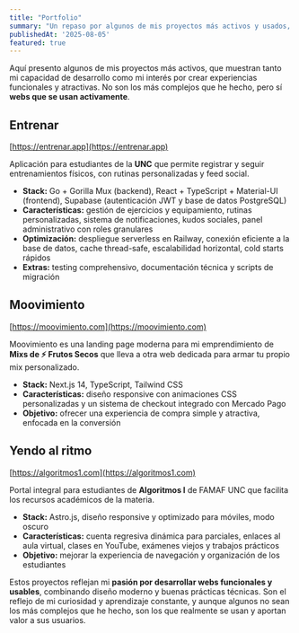 ```yaml
---
title: "Portfolio"
summary: "Un repaso por algunos de mis proyectos más activos y usados, donde combino creatividad y tecnología, aunque no necesariamente los más complejos que he desarrollado."
publishedAt: '2025-08-05'
featured: true
---
```


Aquí presento algunos de mis proyectos más activos, que muestran tanto mi capacidad de desarrollo como mi interés por crear experiencias funcionales y atractivas. No son los más complejos que he hecho, pero sí **webs que se usan activamente**.  

## Entrenar
[https://entrenar.app](https://entrenar.app)  

Aplicación para estudiantes de la **UNC** que permite registrar y seguir entrenamientos físicos, con rutinas personalizadas y feed social.  
- **Stack:** Go + Gorilla Mux (backend), React + TypeScript + Material-UI (frontend), Supabase (autenticación JWT y base de datos PostgreSQL)  
- **Características:** gestión de ejercicios y equipamiento, rutinas personalizadas, sistema de notificaciones, kudos sociales, panel administrativo con roles granulares  
- **Optimización:** despliegue serverless en Railway, conexión eficiente a la base de datos, cache thread-safe, escalabilidad horizontal, cold starts rápidos  
- **Extras:** testing comprehensivo, documentación técnica y scripts de migración  

## Moovimiento
[https://moovimiento.com](https://moovimiento.com)  

Moovimiento es una landing page moderna para mi emprendimiento de **Mixs de ⚡ Frutos Secos** que lleva a otra web dedicada para armar tu propio mix personalizado.  
- **Stack:** Next.js 14, TypeScript, Tailwind CSS  
- **Características:** diseño responsive con animaciones CSS personalizadas y un sistema de checkout integrado con Mercado Pago  
- **Objetivo:** ofrecer una experiencia de compra simple y atractiva, enfocada en la conversión  

## Yendo al ritmo
[https://algoritmos1.com](https://algoritmos1.com)  

Portal integral para estudiantes de **Algoritmos I** de FAMAF UNC que facilita los recursos académicos de la materia.  
- **Stack:** Astro.js, diseño responsive y optimizado para móviles, modo oscuro  
- **Características:** cuenta regresiva dinámica para parciales, enlaces al aula virtual, clases en YouTube, exámenes viejos y trabajos prácticos  
- **Objetivo:** mejorar la experiencia de navegación y organización de los estudiantes


Estos proyectos reflejan mi **pasión por desarrollar webs funcionales y usables**, combinando diseño moderno y buenas prácticas técnicas. Son el reflejo de mi curiosidad y aprendizaje constante, y aunque algunos no sean los más complejos que he hecho, son los que realmente se usan y aportan valor a sus usuarios.  
